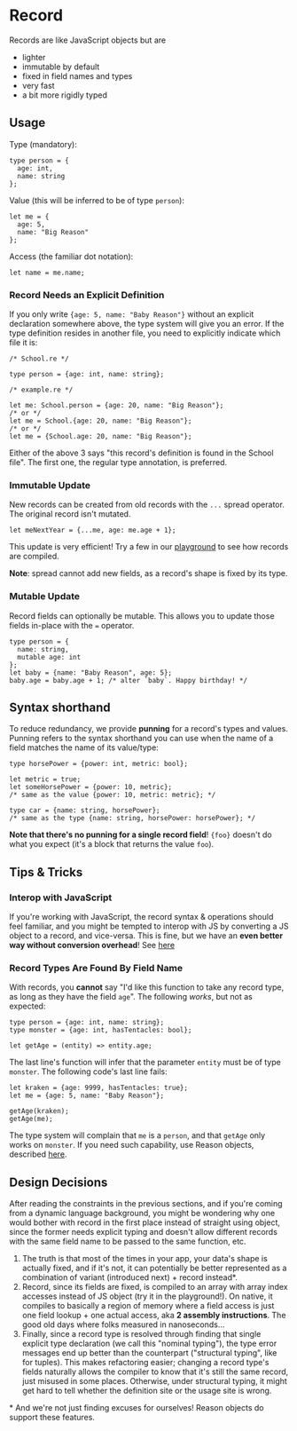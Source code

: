 
# Record

Records are like JavaScript objects but are

- lighter
- immutable by default
- fixed in field names and types
- very fast
- a bit more rigidly typed

## Usage

Type (mandatory):

```reason
type person = {
  age: int,
  name: string
};
```

Value (this will be inferred to be of type `person`):

```reason
let me = {
  age: 5,
  name: "Big Reason"
};
```

Access (the familiar dot notation):

```reason
let name = me.name;
```

### Record Needs an Explicit Definition

If you only write `{age: 5, name: "Baby Reason"}` without an explicit declaration somewhere above, the type system will give you an error. If the type definition resides in another file, you need to explicitly indicate which file it is:

```reason
/* School.re */

type person = {age: int, name: string};
```

```reason
/* example.re */

let me: School.person = {age: 20, name: "Big Reason"};
/* or */
let me = School.{age: 20, name: "Big Reason"};
/* or */
let me = {School.age: 20, name: "Big Reason"};
```

Either of the above 3 says "this record's definition is found in the School file". The first one, the regular type annotation, is preferred.

### Immutable Update

New records can be created from old records with the `...` spread operator. The original record isn't mutated.

```reason
let meNextYear = {...me, age: me.age + 1};
```

This update is very efficient! Try a few in our [playground](/try.html) to see how records are compiled.

**Note**: spread cannot add new fields, as a record's shape is fixed by its type.

### Mutable Update

Record fields can optionally be mutable. This allows you to update those fields in-place with the `=` operator.

```reason
type person = {
  name: string,
  mutable age: int
};
let baby = {name: "Baby Reason", age: 5};
baby.age = baby.age + 1; /* alter `baby`. Happy birthday! */
```

## Syntax shorthand

To reduce redundancy, we provide **punning** for a record's types and values. Punning refers to the syntax shorthand you can use when the name of a field matches the name of its value/type:

```reason
type horsePower = {power: int, metric: bool};

let metric = true;
let someHorsePower = {power: 10, metric};
/* same as the value {power: 10, metric: metric}; */

type car = {name: string, horsePower};
/* same as the type {name: string, horsePower: horsePower}; */
```

**Note that there's no punning for a single record field**! `{foo}` doesn't do what you expect (it's a block that returns the value `foo`).

## Tips & Tricks

### Interop with JavaScript

If you're working with JavaScript, the record syntax & operations should feel familiar, and you might be tempted to interop with JS by converting a JS object to a record, and vice-versa. This is fine, but we have an **even better way without conversion overhead**! See [here](https://bucklescript.github.io/docs/en/object.html#record-mode)

### Record Types Are Found By Field Name

With records, you **cannot** say "I'd like this function to take any record type, as long as they have the field `age`". The following _works_, but not as expected:

```reason
type person = {age: int, name: string};
type monster = {age: int, hasTentacles: bool};

let getAge = (entity) => entity.age;
```

The last line's function will infer that the parameter `entity` must be of type `monster`. The following code's last line fails:

```reason
let kraken = {age: 9999, hasTentacles: true};
let me = {age: 5, name: "Baby Reason"};

getAge(kraken);
getAge(me);
```

The type system will complain that `me` is a `person`, and that `getAge` only works on `monster`. If you need such capability, use Reason objects, described [here](object.md).

## Design Decisions

After reading the constraints in the previous sections, and if you're coming from a dynamic language background, you might be wondering why one would bother with record in the first place instead of straight using object, since the former needs explicit typing and doesn't allow different records with the same field name to be passed to the same function, etc.

1. The truth is that most of the times in your app, your data's shape is actually fixed, and if it's not, it can potentially be better represented as a combination of variant (introduced next) + record instead*.
2. Record, since its fields are fixed, is compiled to an array with array index accesses instead of JS object (try it in the playground!). On native, it compiles to basically a region of memory where a field access is just one field lookup + one actual access, aka **2 assembly instructions**. The good old days where folks measured in nanoseconds...
3. Finally, since a record type is resolved through finding that single explicit type declaration (we call this "nominal typing"), the type error messages end up better than the counterpart ("structural typing", like for tuples). This makes refactoring easier; changing a record type's fields naturally allows the compiler to know that it's still the same record, just misused in some places. Otherwise, under structural typing, it might get hard to tell whether the definition site or the usage site is wrong.

\* And we're not just finding excuses for ourselves! Reason objects do support these features.

<!--TODO: sharable playground for 2 -->

